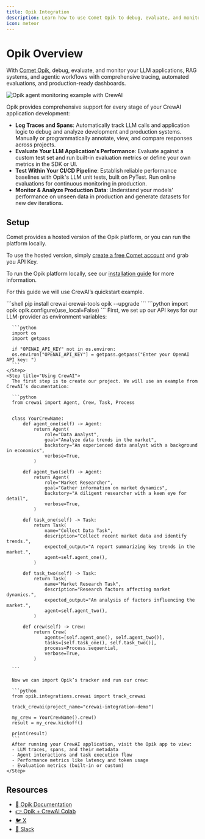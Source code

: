 ```yaml
---
title: Opik Integration
description: Learn how to use Comet Opik to debug, evaluate, and monitor your CrewAI applications with comprehensive tracing, automated evaluations, and production-ready dashboards. 
icon: meteor
---
```


# Opik Overview

With [Comet Opik](https://www.comet.com/docs/opik/), debug, evaluate, and monitor your LLM applications, RAG systems, and agentic workflows with comprehensive tracing, automated evaluations, and production-ready dashboards.

<Frame caption="Opik Agent Dashboard">
  <img src="/images/opik-crewai-dashboard.png" alt="Opik agent monitoring example with CrewAI" />
</Frame>

Opik provides comprehensive support for every stage of your CrewAI application development:

- **Log Traces and Spans**: Automatically track LLM calls and application logic to debug and analyze development and production systems. Manually or programmatically annotate, view, and compare responses across projects.
- **Evaluate Your LLM Application's Performance**: Evaluate against a custom test set and run built-in evaluation metrics or define your own metrics in the SDK or UI.
- **Test Within Your CI/CD Pipeline**: Establish reliable performance baselines with Opik's LLM unit tests, built on PyTest. Run online evaluations for continuous monitoring in production.
- **Monitor & Analyze Production Data**: Understand your models' performance on unseen data in production and generate datasets for new dev iterations.

## Setup
Comet provides a hosted version of the Opik platform, or you can run the platform locally. 

To use the hosted version, simply [create a free Comet account](https://www.comet.com/signup?utm_medium=github&utm_source=crewai_docs) and grab you API Key.

To run the Opik platform locally, see our [installation guide](https://www.comet.com/docs/opik/self-host/overview/) for more information.

For this guide we will use CrewAI’s quickstart example.

<Steps>
    <Step title="Install required packages">
      ```shell
      pip install crewai crewai-tools opik --upgrade
      ```
    </Step>
    <Step title="Configure Opik">
      ```python
      import opik
      opik.configure(use_local=False)
      ```
    </Step>
    <Step title="Prepare environment">
      First, we set up our API keys for our LLM-provider as environment variables:
  
      ```python
      import os
      import getpass

      if "OPENAI_API_KEY" not in os.environ:
      os.environ["OPENAI_API_KEY"] = getpass.getpass("Enter your OpenAI API key: ")
      ```
    </Step>
    <Step title="Using CrewAI">
      The first step is to create our project. We will use an example from CrewAI’s documentation:

      ```python
      from crewai import Agent, Crew, Task, Process


      class YourCrewName:
          def agent_one(self) -> Agent:
              return Agent(
                  role="Data Analyst",
                  goal="Analyze data trends in the market",
                  backstory="An experienced data analyst with a background in economics",
                  verbose=True,
              )

          def agent_two(self) -> Agent:
              return Agent(
                  role="Market Researcher",
                  goal="Gather information on market dynamics",
                  backstory="A diligent researcher with a keen eye for detail",
                  verbose=True,
              )

          def task_one(self) -> Task:
              return Task(
                  name="Collect Data Task",
                  description="Collect recent market data and identify trends.",
                  expected_output="A report summarizing key trends in the market.",
                  agent=self.agent_one(),
              )

          def task_two(self) -> Task:
              return Task(
                  name="Market Research Task",
                  description="Research factors affecting market dynamics.",
                  expected_output="An analysis of factors influencing the market.",
                  agent=self.agent_two(),
              )

          def crew(self) -> Crew:
              return Crew(
                  agents=[self.agent_one(), self.agent_two()],
                  tasks=[self.task_one(), self.task_two()],
                  process=Process.sequential,
                  verbose=True,
              )

      ```

      Now we can import Opik’s tracker and run our crew:
  
      ```python
      from opik.integrations.crewai import track_crewai

      track_crewai(project_name="crewai-integration-demo")

      my_crew = YourCrewName().crew()
      result = my_crew.kickoff()

      print(result)
      ```
      After running your CrewAI application, visit the Opik app to view:
      - LLM traces, spans, and their metadata
      - Agent interactions and task execution flow
      - Performance metrics like latency and token usage
      - Evaluation metrics (built-in or custom)
    </Step>
</Steps>

## Resources

- [🦉 Opik Documentation](https://www.comet.com/docs/opik/)
- [👉 Opik + CrewAI Colab](https://colab.research.google.com/github/comet-ml/opik/blob/main/apps/opik-documentation/documentation/docs/cookbook/crewai.ipynb)
- [🐦 X](https://x.com/cometml)
- [💬 Slack](https://slack.comet.com/)

